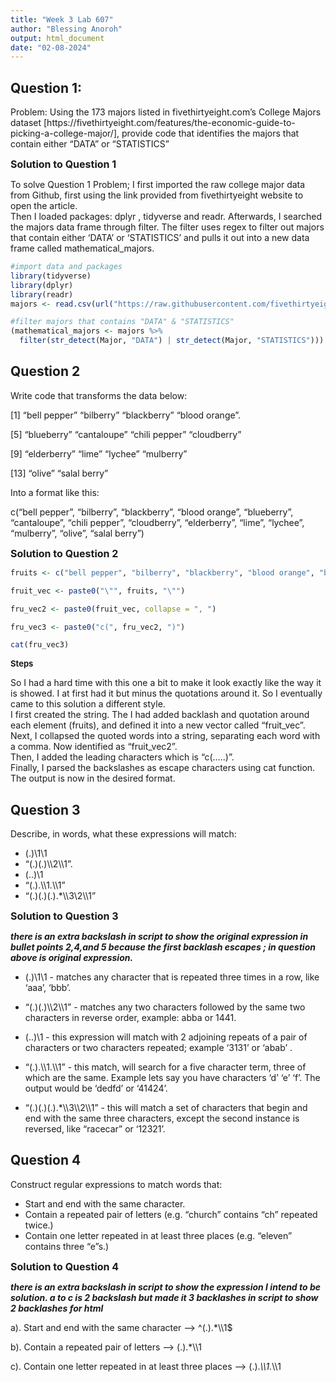 ```yaml
---
title: "Week 3 Lab 607"
author: "Blessing Anoroh"
output: html_document
date: "02-08-2024"
---
```


## Question 1:
Problem: Using the 173 majors listed in fivethirtyeight.com’s College Majors dataset [https://fivethirtyeight.com/features/the-economic-guide-to-picking-a-college-major/], provide code that identifies the majors that contain either "DATA" or "STATISTICS"

<font size=3><b> Solution to Question 1 </font></b>

To solve Question 1 Problem; I first imported the raw college major data from Github, first using the link provided from fivethirtyeight website to open the article. <br/>
Then I loaded packages: dplyr , tidyverse and readr. Afterwards, I searched the majors data frame through filter. The filter uses regex to filter out majors that contain either ‘DATA’ or ‘STATISTICS’ and pulls it out into a new data frame called mathematical_majors.

```r
#import data and packages
library(tidyverse)
library(dplyr)
library(readr)
majors <- read.csv(url("https://raw.githubusercontent.com/fivethirtyeight/data/master/college-majors/majors-list.csv"))

#filter majors that contains "DATA" & "STATISTICS"
(mathematical_majors <- majors %>%
  filter(str_detect(Major, "DATA") | str_detect(Major, "STATISTICS")))


```


## Question 2

Write code that transforms the data below:

[1] "bell pepper"  "bilberry"     "blackberry"   "blood orange".
 
[5] "blueberry"    "cantaloupe"   "chili pepper" "cloudberry"  

[9] "elderberry"   "lime"         "lychee"       "mulberry"  

[13] "olive"        "salal berry"  


Into a format like this:

c("bell pepper", "bilberry", "blackberry", "blood orange", "blueberry", "cantaloupe", "chili pepper", "cloudberry", "elderberry", "lime", "lychee", "mulberry", "olive", "salal berry")


<font size=3><b> Solution to Question 2 </font></b>


```r
fruits <- c("bell pepper", "bilberry", "blackberry", "blood orange", "blueberry", "cantaloupe", "chili pepper", "cloudberry", "elderberry", "lime", "lychee", "mulberry", "olive", "salal berry")

fruit_vec <- paste0("\"", fruits, "\"")

fru_vec2 <- paste0(fruit_vec, collapse = ", ") 

fru_vec3 <- paste0("c(", fru_vec2, ")")

cat(fru_vec3)

```

 <font size=2><b> Steps </font></b>
 
So I had a hard time with this one a bit to make it look exactly like the way it is showed. I at first had it but minus the quotations around it. So I eventually came to this solution a different style. <br/>
I first created the string. The I had added backlash and quotation around each element (fruits), and defined it into a new vector called "fruit_vec". <br/>
Next, I collapsed the quoted words into a string, separating each word with a comma. Now identified as "fruit_vec2". <br/>
Then, I added the leading characters which is "c(.....)". <br/>
Finally, I parsed the backslashes as escape characters using cat function. The output is now in the desired format.



## Question 3

Describe, in words, what these expressions will match:

<!-- there is an extra backslash in script to show the original expression in bullet points 2,4,and 5 because the first backlash escapes -->

*   (.)\1\1
*   "(.)(.)\\\2\\\1".              
*   (..)\1
*   "(.).\\\1.\\\1"               
*   "(.)(.)(.).*\\\3\\2\\\1"         


<font size=3><b> Solution to Question 3 </font></b>

<b><i> there is an extra backslash in script to show the original expression in bullet points 2,4,and 5 because the first backlash escapes ; in question above is original expression. </b></i>


*  (.)\1\1 -  matches any character that is repeated three times in a row, like ‘aaa’, 'bbb'.

*  "(.)(.)\\\2\\\1" - matches any two characters followed by the same two characters in reverse order, example: abba or 1441.

*  (..)\1 - this expression will match with 2 adjoining repeats of a pair of characters or two characters repeated; example '3131' or 'abab' . 

*  “(.).\\\1.\\\1” - this match, will search for a five character term, three of which are the same. Example lets say you have characters 'd' 'e' 'f'. The output would be  'dedfd' or '41424'.

*   “(.)(.)(.).*\\\3\\\2\\\1” - this will match a set of characters that begin and end with the same three characters, except the second instance is reversed, like “racecar” or '12321'.



## Question 4 

Construct regular expressions to match words that:

* Start and end with the same character.
* Contain a repeated pair of letters (e.g. "church" contains "ch" repeated twice.)
* Contain one letter repeated in at least three places (e.g. "eleven" contains three "e"s.)

<font size=3><b> Solution to Question 4 </font></b>


<b><i> there is an extra backslash in script to show the expression I intend to be solution. a to c is  2 backslash but made it 3 backlashes in script to show 2 backlashes for html </b></i>

<!-- there is an extra backslash in script to show the original expression; read above -->

a).  Start and end with the same character ---> ^(.).*\\\1$ 

b). Contain a repeated pair of letters ---->  (.).*\\\1 

c). Contain one letter repeated in at least three places ---> (.).*\\\1.*\\\1 


